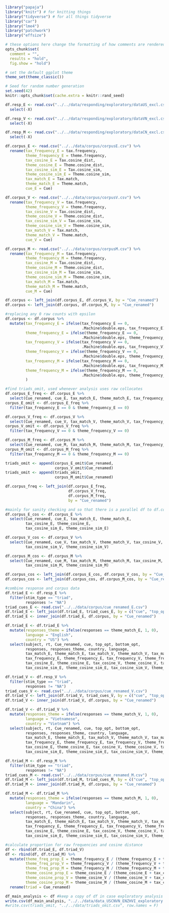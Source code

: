 ```r
library("papaja")
library("knitr") # for knitting things
library("tidyverse") # for all things tidyverse
library("car")
library("lme4")
library("patchwork")
library("effsize")

# these options here change the formatting of how comments are rendered
opts_chunk$set(
  comment = "",
  results = "hold",
  fig.show = "hold")

# set the default ggplot theme 
theme_set(theme_classic())
```

```r
# Seed for random number generation
set.seed(42)
knitr::opts_chunk$set(cache.extra = knitr::rand_seed)
```

```r
df.resp_E <- read.csv("../../data/responding/exploratory/dataUS_excl.csv") %>%
  select(-X)
```

```r
df.resp_V <- read.csv("../../data/responding/exploratory/dataVN_excl.csv") %>%
  select(-X)
```

```r
df.resp_M <- read.csv("../../data/responding/exploratory/dataCN_excl.csv") %>%
  select(-X)
```
 
```r
df.corpus_E <- read.csv("../../data/corpus/corpusE.csv") %>%
  rename(tax_frequency_E = tax.frequency,
         theme_frequency_E = theme.frequency,
         tax_cosine_E = Tax.cosine_dist, 
         theme_cosine_E = Theme.cosine_dist,
         tax_cosine_sim_E = Tax.cosine_sim,
         theme_cosine_sim_E = Theme.cosine_sim,
         tax_match_E = Tax.match,
         theme_match_E = Theme.match, 
         cue_E = Cue)

df.corpus_V <- read.csv("../../data/corpus/corpusV.csv") %>%
  rename(tax_frequency_V = tax.frequency,
         theme_frequency_V = theme.frequency,
         tax_cosine_V = Tax.cosine_dist, 
         theme_cosine_V = Theme.cosine_dist,
         tax_cosine_sim_V = Tax.cosine_sim,
         theme_cosine_sim_V = Theme.cosine_sim,
         tax_match_V = Tax.match,
         theme_match_V = Theme.match, 
         cue_V = Cue)

df.corpus_M <- read.csv("../../data/corpus/corpusM.csv") %>%
  rename(tax_frequency_M = tax.frequency,
         theme_frequency_M = theme.frequency,
         tax_cosine_M = Tax.cosine_dist, 
         theme_cosine_M = Theme.cosine_dist,
         tax_cosine_sim_M = Tax.cosine_sim,
         theme_cosine_sim_M = Theme.cosine_sim,
         tax_match_M = Tax.match,
         theme_match_M = Theme.match, 
         cue_M = Cue)
```

```r
df.corpus <- left_join(df.corpus_E, df.corpus_V, by = "Cue_renamed")
df.corpus <- left_join(df.corpus, df.corpus_M, by = "Cue_renamed")

#replacing any 0 raw counts with epsilon
df.corpus <- df.corpus %>%
  mutate(tax_frequency_E = ifelse(tax_frequency_E == 0, 
                                  .Machine$double.eps, tax_frequency_E),
         theme_frequency_E = ifelse(theme_frequency_E == 0, 
                                  .Machine$double.eps, theme_frequency_E),
         tax_frequency_V = ifelse(tax_frequency_V == 0, 
                                  .Machine$double.eps, tax_frequency_V),
         theme_frequency_V = ifelse(theme_frequency_V == 0, 
                                  .Machine$double.eps, theme_frequency_V), 
         tax_frequency_M = ifelse(tax_frequency_M == 0, 
                                  .Machine$double.eps, tax_frequency_M),
         theme_frequency_M = ifelse(theme_frequency_M == 0, 
                                  .Machine$double.eps, theme_frequency_M)
         )

```

```r
#find triads_omit, used whenever analysis uses raw collocates 
df.corpus_E_freq <- df.corpus_E %>%
  select(Cue_renamed, cue_E, tax_match_E, theme_match_E, tax_frequency_E, theme_frequency_E)
corpus_E_omit <- df.corpus_E_freq %>%
  filter(tax_frequency_E == 0 & theme_frequency_E == 0)

df.corpus_V_freq <- df.corpus_V %>%
  select(Cue_renamed, cue_V, tax_match_V, theme_match_V, tax_frequency_V, theme_frequency_V)
corpus_V_omit <- df.corpus_V_freq %>% 
  filter(tax_frequency_V == 0 & theme_frequency_V == 0)

df.corpus_M_freq <- df.corpus_M %>%
  select(Cue_renamed, cue_M, tax_match_M, theme_match_M, tax_frequency_M, theme_frequency_M)
corpus_M_omit <- df.corpus_M_freq %>% 
  filter(tax_frequency_M == 0 & theme_frequency_M == 0)

triads_omit <- append(corpus_E_omit$Cue_renamed, 
                      corpus_V_omit$Cue_renamed)
triads_omit <- append(triads_omit,
                      corpus_M_omit$Cue_renamed)

df.corpus_freq <- left_join(df.corpus_E_freq, 
                            df.corpus_V_freq, 
                            df.corpus_M_freq,
                            by = "Cue_renamed")
```

```r
#mainly for sanity checking and so that there is a parallel df to df.corpus_freq
df.corpus_E_cos <- df.corpus_E %>%
  select(Cue_renamed, cue_E, tax_match_E, theme_match_E, 
         tax_cosine_E, theme_cosine_E,
         tax_cosine_sim_E, theme_cosine_sim_E)

df.corpus_V_cos <- df.corpus_V %>%
  select(Cue_renamed, cue_V, tax_match_V, theme_match_V, tax_cosine_V, theme_cosine_V,
         tax_cosine_sim_V, theme_cosine_sim_V)

df.corpus_M_cos <- df.corpus_M %>%
  select(Cue_renamed, cue_M, tax_match_M, theme_match_M, tax_cosine_M, theme_cosine_M, 
         tax_cosine_sim_M, theme_cosine_sim_M)

df.corpus_cos <- left_join(df.corpus_E_cos, df.corpus_V_cos, by = "Cue_renamed")
df.corpus_cos <- left_join(df.corpus_cos, df.corpus_M_cos, by = "Cue_renamed")
```

```r
#combine response and corpus data
df.triad_E <- df.resp_E %>%
  filter(stim_type == "triad",
         responses != "NA")
triad_cues_E <- read.csv("../../data/corpus/cue_renamed_E.csv")
df.triad_E <- left_join(df.triad_E, triad_cues_E, by = c("cue", "top_opt", "bottom_opt"))
df.triad_E <- inner_join(df.triad_E, df.corpus, by = "Cue_renamed")

df.triad_E <- df.triad_E %>%
  mutate(responses_theme = ifelse(responses == theme_match_E, 1, 0),
         language = "English",
         country = "US") %>%
  select(subject, rt, Cue_renamed, cue, top_opt, bottom_opt, 
         responses, responses_theme, country, language,
         tax_match_E, theme_match_E, tax_match_V, theme_match_V, tax_match_M, theme_match_M,
         tax_frequency_E, theme_frequency_E, tax_frequency_V, theme_frequency_V, tax_frequency_M, theme_frequency_M,
         tax_cosine_E, theme_cosine_E, tax_cosine_V, theme_cosine_V, tax_cosine_M, theme_cosine_M,
         tax_cosine_sim_E, theme_cosine_sim_E, tax_cosine_sim_V, theme_cosine_sim_V, tax_cosine_sim_M, theme_cosine_sim_M)

df.triad_V <- df.resp_V %>%
  filter(stim_type == "triad",
         responses != "NA")
triad_cues_V <- read.csv("../../data/corpus/cue_renamed_V.csv")
df.triad_V <- left_join(df.triad_V, triad_cues_V, by = c("cue", "top_opt", "bottom_opt"))
df.triad_V <- inner_join(df.triad_V, df.corpus, by = "Cue_renamed")

df.triad_V <- df.triad_V %>%
  mutate(responses_theme = ifelse(responses == theme_match_V, 1, 0),
         language = "Vietnamese", 
         country = "Vietnam") %>%
  select(subject, rt, Cue_renamed, cue, top_opt, bottom_opt, 
         responses, responses_theme, country, language,
         tax_match_E, theme_match_E, tax_match_V, theme_match_V, tax_match_M, theme_match_M,
         tax_frequency_E, theme_frequency_E, tax_frequency_V, theme_frequency_V, tax_frequency_M, theme_frequency_M,
         tax_cosine_E, theme_cosine_E, tax_cosine_V, theme_cosine_V, tax_cosine_M, theme_cosine_M,
         tax_cosine_sim_E, theme_cosine_sim_E, tax_cosine_sim_V, theme_cosine_sim_V, tax_cosine_sim_M, theme_cosine_sim_M)

df.triad_M <- df.resp_M %>%
  filter(stim_type == "triad",
         responses != "NA")
triad_cues_M <- read.csv("../../data/corpus/cue_renamed_M.csv")
df.triad_M <- left_join(df.triad_M, triad_cues_M, by = c("cue", "top_opt", "bottom_opt"))
df.triad_M <- inner_join(df.triad_M, df.corpus, by = "Cue_renamed")

df.triad_M <- df.triad_M %>%
  mutate(responses_theme = ifelse(responses == theme_match_M, 1, 0),
         language = "Mandarin", 
         country = "China") %>%
  select(subject, rt, Cue_renamed, cue, top_opt, bottom_opt, 
         responses, responses_theme, country, language,
         tax_match_E, theme_match_E, tax_match_V, theme_match_V, tax_match_M, theme_match_M,
         tax_frequency_E, theme_frequency_E, tax_frequency_V, theme_frequency_V, tax_frequency_M, theme_frequency_M,
         tax_cosine_E, theme_cosine_E, tax_cosine_V, theme_cosine_V, tax_cosine_M, theme_cosine_M,
         tax_cosine_sim_E, theme_cosine_sim_E, tax_cosine_sim_V, theme_cosine_sim_V, tax_cosine_sim_M, theme_cosine_sim_M)

#calculate proportion for raw frequencies and cosine distance
df <- rbind(df.triad_E, df.triad_V)
df <- rbind(df, df.triad_M) %>%
  mutate(theme_freq_prop_E = theme_frequency_E / (theme_frequency_E + tax_frequency_E),
         theme_freq_prop_V = theme_frequency_V / (theme_frequency_V + tax_frequency_V), 
         theme_freq_prop_M = theme_frequency_M / (theme_frequency_M + tax_frequency_M), 
         theme_cosine_prop_E = theme_cosine_E / (theme_cosine_E + tax_cosine_E),
         theme_cosine_prop_V = theme_cosine_V / (theme_cosine_V + tax_cosine_V), 
         theme_cosine_prop_M = theme_cosine_M / (theme_cosine_M + tax_cosine_M)) %>%
  rename(triad = Cue_renamed)

df_main_analysis <- df #keep a copy of df in case exploratory analysis changes it
write.csv(df_main_analysis, "../../data/data_USCNVN_ENZHVI_exploratory.csv", row.names = F)
#write.csv(triads_omit, "../../data/triads_omit.csv", row.names = F)
```